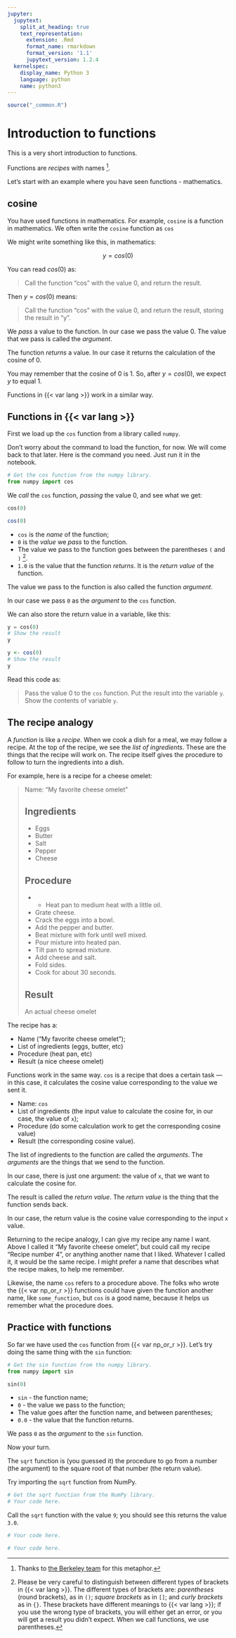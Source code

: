 ```yaml
---
jupyter:
  jupytext:
    split_at_heading: true
    text_representation:
      extension: .Rmd
      format_name: rmarkdown
      format_version: '1.1'
      jupytext_version: 1.2.4
  kernelspec:
    display_name: Python 3
    language: python
    name: python3
---
```


```r
source("_common.R")
```

# Introduction to functions

This is a very short introduction to functions.

Functions are *recipes* with names [^berkeley-thanks].

[^berkeley-thanks]: Thanks to [the Berkeley
  team](https://www.inferentialthinking.com/chapters/08/Functions_and_Tables)
  for this metaphor.


Let's start with an example where you have seen functions - mathematics.

## cosine

You have used functions in mathematics.  For example, `cosine` is a function in
mathematics.  We often write the `cosine` function as `cos`

We might write something like this, in mathematics:

$$
y = cos(0)
$$

You can read $cos(0)$ as:

> Call the function "cos" with the value 0, and return the result.

Then $y = cos(0)$ means:

> Call the function "cos" with the value 0, and return the result, storing the
> result in "y".

We *pass* a value to the function.  In our case we pass the value $0$.  The
value that we pass is called the *argument*.

The function *returns* a value.  In our case it returns the calculation of the
cosine of $0$.

You may remember that the cosine of 0 is 1.  So, after $y = cos(0)$, we expect
$y$ to equal 1.

Functions in {{< var lang >}} work in a similar way.

## Functions in {{< var lang >}}

::: python
First we load up the `cos` function from a library called `numpy`.

Don't worry about the command to load the function, for now.  We will come back
to that later.  Here is the command you need. Just run it in the notebook.

```python
# Get the cos function from the numpy library.
from numpy import cos
```
:::

We *call* the `cos` function, *passing* the value 0, and see what we get:

```python
cos(0)
```

```r
cos(0)
```

* `cos` is the *name* of the function;
* `0` is the *value* we *pass* to the function.
* The value we pass to the function goes between the parentheses `(` and `)`
  [^brackets].
* `1.0` is the value that the function *returns*.  It is the *return value* of
  the function.

[^brackets]: Please be very careful to distinguish between different types of
  brackets in {{< var lang >}}.  The different types of brackets
  are: *parentheses* (round brackets), as in `()`; *square brackets* as in
  `[]`; and *curly brackets* as in `{}`.  These brackets have different
  meanings to {{< var lang >}}; if you use the wrong type of brackets, you
  will either get an error, or you will get a result you didn't expect.
  When we call functions, we use parentheses.

The value we pass to the function is also called the function *argument*.

In our case we pass `0` as the *argument* to the `cos` function.

We can also store the return value in a variable, like this:

```python
y = cos(0)
# Show the result
y
```

```r
y <- cos(0)
# Show the result
y
```

Read this code as:

> Pass the value 0 to the `cos` function.  Put the result into the variable
> `y`. Show the contents of variable `y`.

## The recipe analogy

A *function* is like a *recipe*.  When we cook a dish for a meal, we may follow a recipe. At the top of the recipe, we see the *list of ingredients*.  These are the things that the recipe will work on.  The recipe itself gives the procedure to follow to turn the ingredients into a dish.

For example, here is a recipe for a cheese omelet:

> Name: "My favorite cheese omelet"
>
> ## Ingredients
> * Eggs
> * Butter
> * Salt
> * Pepper
> * Cheese
>
> ## Procedure
>
* * Heat pan to medium heat with a little oil.
> * Grate cheese.
> * Crack the eggs into a bowl.
> * Add the pepper and butter.
> * Beat mixture with fork until well mixed.
> * Pour mixture into heated pan.
> * Tilt pan to spread mixture.
> * Add cheese and salt.
> * Fold sides.
> * Cook for about 30 seconds.
>
> ## Result
> An actual cheese omelet

The recipe has a:

* Name ("My favorite cheese omelet");
* List of ingredients (eggs, butter, etc)
* Procedure (heat pan, etc)
* Result (a nice cheese omelet)

Functions work in the same way. `cos`
is a recipe that does a certain task — in this case, it calculates the cosine value corresponding to the value we sent it.

* Name: `cos`
* List of ingredients (the input value to calculate the cosine for, in our
  case, the value of `x`);
* Procedure (do some calculation work to get the corresponding cosine value)
* Result (the corresponding cosine value).

The list of ingredients to the function are called the *arguments*. The *arguments* are the things that we send to the function.

In our case, there is just one argument: the value of `x`, that we want to calculate the cosine for.

The result is called the *return value*. The *return value* is the thing that
the function sends back.

In our case, the return value is the cosine value corresponding to the input
`x` value.

Returning to the recipe analogy, I can give my recipe any name I want.  Above
I called it "My favorite cheese omelet", but could call my recipe "Recipe
number 4", or anything another name that I liked.  Whatever I called it, it
would be the same recipe.  I might prefer a name that describes what the
recipe makes, to help me remember.

Likewise, the name `cos` refers to a procedure above.  The folks who wrote the
{{< var np_or_r >}} functions could have given the function another name, like
`some_function`, but `cos` is a good name, because it helps us remember what
the procedure does.


## Practice with functions

So far we have used the `cos` function from {{< var np_or_r >}}.  Let's try
doing the same thing with the `sin` function:

::: python
```python
# Get the sin function from the numpy library.
from numpy import sin
```
:::

```python
sin(0)
```

* `sin` - the function name;
* `0` - the value we pass to the function;
* The value goes after the function name, and between parentheses;
* `0.0` - the value that the function returns.

We pass `0` as the *argument* to the `sin` function.


Now your turn.

The `sqrt` function is (you guessed it) the procedure to go from a number (the
argument) to the square root of that number (the return value).

::: python
Try importing the `sqrt` function from NumPy.
```python
# Get the sqrt function from the NumPy library.
# Your code here.
```
:::

Call the `sqrt` function with the value `9`; you should see this returns the
value `3.0`.

```python
# Your code here.
```

```r
# Your code here.
```
